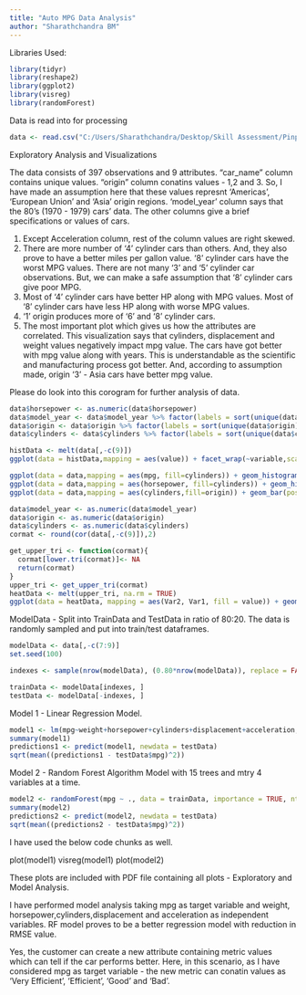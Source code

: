 ```yaml
---
title: "Auto MPG Data Analysis"
author: "Sharathchandra BM"
---
```


Libraries Used:

```r
library(tidyr)
library(reshape2)
library(ggplot2)
library(visreg)
library(randomForest)
```

Data is read into for processing

```r
data <- read.csv("C:/Users/Sharathchandra/Desktop/Skill Assessment/Pinpoint/auto-mpg.data.csv",header = T, col.names = c("mpg","cylinders","displacement","horsepower","weight","acceleration","model_year", "origin","car_name"))
```

Exploratory Analysis and Visualizations

The data consists of 397 observations and 9 attributes. "car_name" column contains unique values. "origin" column conatins values - 1,2 and 3. So, I have made an assumption here that these values represnt 'Americas', 'European Union' and 'Asia' origin regions. 'model_year' column says that the 80's (1970 - 1979) cars' data. The other columns give a brief specifications or values of cars.

1. Except Acceleration column, rest of the column values are right skewed.
2. There are more number of '4' cylinder cars than others. And, they also prove to have a better miles per gallon value. '8' cylinder cars have the worst MPG values. There are not many '3' and '5' cylinder car observations. But, we can make a safe assumption that '8' cylinder cars give poor MPG.
3. Most of '4' cylinder cars have better HP along with MPG values. Most of '8' cylinder cars have less HP along with worse MPG values.
4. '1' origin produces more of '6' and '8' cylinder cars.
5. The most important plot which gives us how the attributes are correlated. This visualization says that cylinders, displacement and weight values negatively impact mpg value. The cars have got better with mpg value along with years. This is understandable as the scientific and manufacturing process got better. And, according to assumption made, origin '3' - Asia cars have better mpg value.

Please do look into this corogram for further analysis of data.

```r
data$horsepower <- as.numeric(data$horsepower)
data$model_year <- data$model_year %>% factor(labels = sort(unique(data$model_year)))
data$origin <- data$origin %>% factor(labels = sort(unique(data$origin)))
data$cylinders <- data$cylinders %>% factor(labels = sort(unique(data$cylinders)))

histData <- melt(data[,-c(9)])
ggplot(data = histData,mapping = aes(value)) + facet_wrap(~variable,scales = "free_x",nrow = 3) + geom_histogram(colour="black", fill="blue") + theme(panel.background = element_blank()) + theme_bw() + labs(title = "Histogram (Distributed values) of Data per variable", subtitle = "Except Acceleration Data column which is normal distribution, rest are right skewed")

ggplot(data = data,mapping = aes(mpg, fill=cylinders)) + geom_histogram(color="black") + theme(panel.background = element_blank()) + theme_bw() + labs(x = "Miles Per Gallon", y = "Count of Cars", title = "MPG filtered by cylinders VS Count of Cars")
ggplot(data = data,mapping = aes(horsepower, fill=cylinders)) + geom_histogram(color="black") + theme(panel.background = element_blank()) + theme_bw() + labs(x = "Horsepower (HP)", y = "Count of Cars", title = "HP filtered by cylinders VS Count of Cars")
ggplot(data = data,mapping = aes(cylinders,fill=origin)) + geom_bar(position = "dodge") + theme(panel.background = element_blank()) + theme_bw() + labs(x = "Cylinders", y = "Count of Cars", title = "Cylinders filtered by origin VS Count of Cars")

data$model_year <- as.numeric(data$model_year)
data$origin <- as.numeric(data$origin)
data$cylinders <- as.numeric(data$cylinders)
cormat <- round(cor(data[,-c(9)]),2)

get_upper_tri <- function(cormat){
  cormat[lower.tri(cormat)]<- NA
  return(cormat)
}
upper_tri <- get_upper_tri(cormat)
heatData <- melt(upper_tri, na.rm = TRUE)
ggplot(data = heatData, mapping = aes(Var2, Var1, fill = value)) + geom_tile(color = "white") + scale_fill_gradient2(low = "blue", high = "red", mid = "white", midpoint = 0, limit = c(-1,1), space = "Lab", name="Auto MPG Correlation") + theme_minimal() + theme(axis.text.x = element_text(angle = 45, vjust = 1, size = 12, hjust = 1)) + coord_fixed() + geom_text(aes(Var2, Var1, label = value), color = "black", size = 4) + theme(axis.title.x = element_blank(), axis.title.y = element_blank(), panel.grid.major = element_blank(), panel.border = element_blank(), panel.background = element_blank(), axis.ticks = element_blank(), legend.justification = c(1, 0), legend.position = c(0.6, 0.7), legend.direction = "horizontal")+ guides(fill = guide_colorbar(barwidth = 7, barheight = 1, title.position = "top", title.hjust = 0.5))
```

ModelData - Split into TrainData and TestData in ratio of 80:20. The data is randomly sampled and put into train/test dataframes.

```r
modelData <- data[,-c(7:9)]
set.seed(100)

indexes <- sample(nrow(modelData), (0.80*nrow(modelData)), replace = FALSE)

trainData <- modelData[indexes, ]
testData <- modelData[-indexes, ]
```

Model 1 - Linear Regression Model.

```r
model1 <- lm(mpg~weight+horsepower+cylinders+displacement+acceleration,data = modelData)
summary(model1)
predictions1 <- predict(model1, newdata = testData)
sqrt(mean((predictions1 - testData$mpg)^2))
```

Model 2 - Random Forest Algorithm Model with 15 trees and mtry 4 variables at a time.

```r
model2 <- randomForest(mpg ~ ., data = trainData, importance = TRUE, ntree = 15, mtry = 4, replace = T)
summary(model2)
predictions2 <- predict(model2, newdata = testData)
sqrt(mean((predictions2 - testData$mpg)^2))
```

I have used the below code chunks as well.

plot(model1)
visreg(model1)
plot(model2)

These plots are included with PDF file containing all plots - Exploratory and Model Analysis.

I have performed model analysis taking mpg as target variable and weight, horsepower,cylinders,displacement and acceleration as independent variables. RF model proves to be a better regression model with reduction in RMSE value.

Yes, the customer can create a new attribute containing metric values which can tell if the car performs better. Here, in this scenario, as I have considered mpg as target variable - the new metric can conatin values as 'Very Efficient', 'Efficient', 'Good' and 'Bad'. 